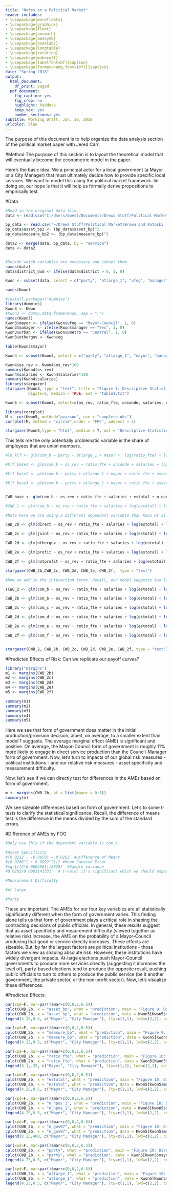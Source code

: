 ---
title: "Notes on a Political Market"
header-includes:
- \usepackage{morefloats}
- \usepackage{graphicx}
- \usepackage{float}
- \usepackage{amsmath}
- \usepackage{amssymb}
- \usepackage{booktabs}
- \usepackage{longtable}
- \usepackage{rotating}
- \usepackage{makecell}
- \usepackage[labelfont=bf]{caption}
- \usepackage[format=hang,font={bf}]{caption}
date: "Spring 2018"
output:
  html_document:
    df_print: paged
  pdf_document:
    fig_caption: yes
    fig_crop: no
    highlight: haddock
    keep_tex: yes
    number_sections: yes
subtitle: Working Draft, Jan. 30, 2018
urlcolor: blue
---

The purpose of this document is to help organize the data analysis section of the political market paper with Jered Carr.

#Method
The purpose of this section is to layout the theoretical model that will eventually become the econometric model in the paper.

Here's the basic idea. We a principal actor for a local government (a Mayor or a City Manager) that must ultimately decide how to provide specific local services. We want to model this using the political market framework. Iin doing so, our hope is that it will help us formally derive propositions to empirically test. 

\begin{align}
Q_i,j = \alpha_i,j + \beta_1*P_i,j + \beta_2
\end{align}


#Data

```{r, echo = F}
#Read in the original data file.
data <- read.csv("C:/Users/dwest/Documents/Drews Stuff/Political Market/originaldata_cleaned.csv")

bp_data <- read.csv("~/Drews Stuff/Political Market/Brown and Potoski (2003) - Service classification.csv")
bp_data$asset_bp2 <- (bp_data$asset_bp)^2
bp_data$measure_bp2 <- (bp_data$measure_bp)^2

data2 <- merge(data, bp_data, by = "service")
data <- data2


#Decide which variables are necessary and subset them.
names(data)
data$district_dum <- ifelse(data$district > 0, 1, 0)

Kwon <- subset(data, select = c("party", "atlarge_1", "ufog", "manager", "ratio_fte", "homeown", "inc_mh", "asset_bp", "asset_bp2", "measure_bp", "measure_bp2", "pop_00", "os_rev", "p_white", "estotal", "n_npos_1", "umetro", "direct", "joint", "og", "profit", "notprofit", "district_dum", "unionde", "salaries", "n_gov97", "com_b", "com_c", "com_d", "com_e", "com_f","service","upo"))

names(Kwon)
```


```{r, echo = F}
#install.packages("dummies")
library(dummies)
Kwon3 <- Kwon
#Kwon3 <- dummy.data.frame(Kwon, sep = ",")
names(Kwon3)
Kwon3$mayor <- ifelse(Kwon$ufog == "Mayor-Council", 1, 0)
Kwon3$manager <- ifelse(Kwon$manager == "Yes", 1, 0)
Kwon3$urban <- ifelse(Kwon$umetro == "Central", 1, 0)
Kwon3$othergov <- Kwon$og

table(Kwon3$mayor)

Kwon4 <- subset(Kwon3, select = c("party", "atlarge_1", "mayor", "manager", "ratio_fte", "homeown", "inc_mh", "asset_bp", "asset_bp2", "measure_bp", "measure_bp2", "pop_00", "os_rev", "p_white", "estotal", "n_npos_1", "urban", "direct", "joint", "othergov", "profit", "notprofit", "district_dum", "unionde", "salaries", "n_gov97", "com_b", "com_c", "com_d", "com_e", "com_f", "service","upo" ))

Kwon4$os_rev <- Kwon4$os_rev*100
summary(Kwon4$os_rev)
Kwon4$salaries <- Kwon4$salaries*100
summary(Kwon4$salaries)
library(stargazer)
stargazer(Kwon4, type = "text", title = "Figure 1: Descriptive Statistics", 
          digits=2, median = TRUE, out = "table1.txt")

``` 

```{r, echo = F}

Kwon5 <- subset(Kwon4, select=c(os_rev, ratio_fte, unionde, salaries, estotal,n_npos_1, n_gov97, asset_bp, asset_bp2, measure_bp, measure_bp2, party, atlarge_1, mayor, manager, com_b, com_c, com_d, com_e, com_f, direct, joint, othergov, profit, notprofit, service, upo))

library(corrplot)
M <- cor(Kwon5, method="pearson", use = "complete.obs")
corrplot(M, method = "circle",order = "FPC", addrect = 2)

stargazer(Kwon5,type = "html", median = T, out = "Descriptive Statistics.htm")
```

This tells me the only potentially problematic variable is the share of employees that are union members.
```{r, echo = F}

#ln_klf <- glm(com_b ~ party + atlarge_1 + mayor +  log(ratio_fte) + log(inc_mh) +  log(asset_bp) + log(measure_bp) + log(pop_00) + log(os_rev) + log(estotal) + log(n_npos_1) + log(n_gov97) , family = binomial(link = "logit"), data = Kwon4, na.action = na.omit)

#klf_base1 <- glm(com_b ~ os_rev + ratio_fte + unionde + salaries + log(estotal) + log(n_npos_1) + log(n_gov97) , family = binomial(link = "logit"), data = Kwon4, na.action = na.omit)

#klf_base2 <- glm(com_b ~ party + atlarge_1 + mayor + ratio_fte + asset_bp + asset_bp*asset_bp + measure_bp + measure_bp*measure_bp + log(pop_00) + os_rev + log(estotal) + log(n_npos_1) + log(n_gov97) + mayor:party + mayor:atlarge_1 + mayor:asset_bp + mayor:asset_bp*asset_bp + mayor:measure_bp + mayor:measure_bp*measure_bp + + mayor:log(estotal) + mayor:log(n_npos_1) + mayor:log(n_gov97)  -1 , family = binomial(link = "logit"), data = Kwon4, na.action = na.omit)

#klf_base3 <- glm(com_b ~ party + atlarge_1 + mayor + ratio_fte + asset_bp + asset_bp*asset_bp + measure_bp + measure_bp*measure_bp + log(pop_00) + os_rev + log(estotal) + log(n_npos_1) + log(n_gov97) + mayor:party + mayor:atlarge_1 + mayor:asset_bp + mayor:asset_bp*asset_bp + mayor:measure_bp + mayor:measure_bp*measure_bp + + mayor:log(estotal) + mayor:log(n_npos_1) + mayor:log(n_gov97) + mayor:log(estotal):asset_bp   -1 , family = binomial(link = "logit"), data = Kwon4, na.action = na.omit)


CWB_base <- glm(com_b ~ os_rev + ratio_fte + salaries + estotal + n_npos_1 + asset_bp + asset_bp:asset_bp + measure_bp + measure_bp:measure_bp + party + atlarge_1 + mayor, family=binomial(link = "logit"), data = Kwon5, na.action = na.omit)

#CWB_1 <- glm(com_b ~ os_rev + ratio_fte + salaries + log(estotal) + log(n_npos_1) + asset_bp + asset_bp^2 + measure_bp + measure_bp^2 + party + atlarge_1 + mayor, family=binomial(link = "logit"), data = Kwon5, na.action = na.omit)

#Note here we are using a different dependent variable than Kwon et al.

CWB_2b <- glm(direct ~ os_rev + ratio_fte + salaries + log(estotal) + log(n_npos_1) + asset_bp + asset_bp^2 + measure_bp + measure_bp^2 + party + atlarge_1 + mayor, family=binomial(link = "logit"), data = Kwon5, na.action = na.omit)

CWB_2c <- glm(joint ~ os_rev + ratio_fte + salaries + log(estotal) + log(n_npos_1) + asset_bp + asset_bp^2 + measure_bp + measure_bp^2 + party + atlarge_1 + mayor, family=binomial(link = "logit"), data = Kwon5, na.action = na.omit)

CWB_2d <- glm(othergov ~ os_rev + ratio_fte + salaries + log(estotal) + log(n_npos_1) + asset_bp + asset_bp^2 + measure_bp + measure_bp^2 + party + atlarge_1 + mayor, family=binomial(link = "logit"), data = Kwon5, na.action = na.omit)

CWB_2e <- glm(profit ~ os_rev + ratio_fte + salaries + log(estotal) + log(n_npos_1) + asset_bp + asset_bp^2 + measure_bp + measure_bp^2 + party + atlarge_1 + mayor, family=binomial(link = "logit"), data = Kwon5, na.action = na.omit)

CWB_2f <- glm(notprofit ~ os_rev + ratio_fte + salaries + log(estotal) + log(n_npos_1) + asset_bp + asset_bp^2 + measure_bp + measure_bp^2 + party + atlarge_1 + mayor, family=binomial(link = "logit"), data = Kwon5, na.action = na.omit)

stargazer(CWB_2b,CWB_2c, CWB_2d, CWB_2e, CWB_2f,  type = "text")
```

```{r}

#Now we add in the interaction terms. Recall, our model suggests two layers. First, interact FOG and transaction risks. Second, interact those same factors but with the market competition factor.

sCWB_2 <- glm(com_b ~ os_rev + ratio_fte + salaries + log(estotal) + log(n_npos_1) + asset_bp + asset_bp^2 + measure_bp + measure_bp^2 + party + atlarge_1 + mayor - 1, family=binomial(link = "logit"), data = Kwon5, na.action = na.omit)

CWB_2b <- glm(com_b ~ os_rev + ratio_fte + salaries + log(estotal) + log(n_npos_1) + asset_bp + asset_bp^2 + measure_bp + measure_bp^2 + party + atlarge_1 + mayor + mayor*asset_bp + mayor*measure_bp + mayor*party + mayor*atlarge_1 + mayor*log(estotal)- 1, family=binomial(link = "logit"), data = Kwon5, na.action = na.omit)

CWB_2c <- glm(com_c ~ os_rev + ratio_fte + salaries + log(estotal) + log(n_npos_1) + asset_bp + asset_bp^2 + measure_bp + measure_bp^2 + party + atlarge_1 + mayor +  mayor*asset_bp + mayor*measure_bp + mayor*party + mayor*atlarge_1 + mayor*log(estotal)- 1, family=binomial(link = "logit"), data = Kwon5, na.action = na.omit)

CWB_2d <- glm(com_d ~ os_rev + ratio_fte + salaries + log(estotal) + log(n_npos_1) + asset_bp + asset_bp^2 + measure_bp + measure_bp^2 + party + atlarge_1 + mayor +  mayor*asset_bp + mayor*measure_bp + mayor*party + mayor*atlarge_1 + mayor*log(estotal)- 1, family=binomial(link = "logit"), data = Kwon5, na.action = na.omit)

CWB_2e <- glm(com_e ~ os_rev + ratio_fte + salaries + log(estotal) + log(n_npos_1) + asset_bp + asset_bp^2 + measure_bp + measure_bp^2 + party + atlarge_1 + mayor +  mayor*asset_bp + mayor*measure_bp + mayor*party + mayor*atlarge_1 + mayor*log(estotal)- 1, family=binomial(link = "logit"), data = Kwon5, na.action = na.omit)

CWB_2f <- glm(com_f ~ os_rev + ratio_fte + salaries + log(estotal) + log(n_npos_1) + asset_bp + asset_bp^2 + measure_bp + measure_bp^2 + party + atlarge_1 + mayor + mayor*asset_bp + mayor*measure_bp + mayor*party + mayor*atlarge_1 + mayor*log(estotal)- 1, family=binomial(link = "logit"), data = Kwon5, na.action = na.omit)


stargazer(CWB_2, CWB_2b, CWB_2c, CWB_2d, CWB_2e, CWB_2f, type = "text")
```


  
#Predicted Effects of Risk: Can we replicate our payoff curves?

```{r, echo = F}
library("margins")
m1 <- margins(CWB_2b)
m2 <- margins(CWB_2c)
m3 <- margins(CWB_2d)
m4 <- margins(CWB_2e)
m5 <- margins(CWB_2f)

```

```{r, echo = T}
summary(m1)
summary(m2)
summary(m3)
summary(m4)
summary(m5)
```



Here we see that form of government does matter in the initial production/provision decision, albeit, on average, to a smaller extent than model 1 suggests. The average marginal effect (AME) is significant and positive. On average, the Mayor-Council form of government is roughly 11% more likely to engage in direct service production than the Council-Manager form of government. Now, let's turn to impacts of our global risk measures - political institutions - and our relative risk measures - asset specificity and measurement difficulty.

Now, let's see if we can directly test for differences in the AMEs based on form of government.

```{r}
m <- margins(CWB_2b, at = list(mayor = 0:1))
summary(m)
```

We see sizeable differences based on form of government. Let's to some t-tests to clarify the statistical significance. Recall, the difference of means test is the difference in the means divided by the sum of the standard errors.

#Difference of AMEs by FOG

```{r, echo = F}
#Only use this if the dependent variable is com_b.

#Asset Specificity
#(0.0212 - -0.0050) = 0.0262  #Difference of Means
#(0.0266^2 + 0.0092^2)/2 #Mean Squared Error
#sqrt((2*0.0003961)/8028)  #Sample variance
#0.0262/0.0003141331   # t-vale; it's significant which we should expect given n.
```

```{r, echo= F}

#Measurement Difficulty
```

```{r, echo = F}

#At Large
```

```{r, echo = F}

#Party

```

These are important. The AMEs for our four key variables are all statistically significantly different when the form of government varies. This finding alone tells us that form of government plays a critical role in shaping the contracting decisions of public officials. In general, these results suggest that as asset specificity and meaurement difficulty (viewed together as relative risk) increase, the AME on the probability of a Mayor-Council producing that good or service directly increases. These effects are sizeable. But, by far the largest factors are political institutions - those factors we view as shaping absolute risk. However, these institutions have widely divergent impacts. At-large elections push Mayor-Council governments to produce more services directly (suggesting it increases the level of\alpha), party-based elections tend to produce the opposite result, pushing public officials to turn to others to produce the public service (be it another government, the private sector, or the non-profit sector). Now, let's visualize these differences.


#Predicted Effects:

```{r, echo = F}

par(xpd=F, mar=par()$mar+c(0,0,2,6.5))
cplot(CWB_2b, x = "asset_bp", what = "prediction", main = "Figure 9: Direct Production with Asset Specificity, \nby Form of Government", data = Kwon5[Kwon5$mayor == 1,], col = "red", xlab = "Asset Specificity", se.type = "none", se.col = "red", se.lty = 2, ylim = c(0,1))
cplot(CWB_2b, x = "asset_bp", what = "prediction", data = Kwon5[Kwon5$mayor == 0,], col = "blue", draw = "add", se.type = "none", se.col = "blue", se.lty = 2)
legend(4.25,0.5, c("Mayor", "City Manager"), lty=c(1,1), lwd=c(2,2), col=c("red", "blue"),inset=c(1,0), xpd=TRUE, bty = "n")
```

```{r, echo = F}

par(xpd=F, mar=par()$mar+c(0,0,2,6.5))
cplot(CWB_2b, x = "measure_bp", what = "prediction", main = "Figure 9: Direct Production with Asset Specificity, \nby Form of Government", data = Kwon5[Kwon5$mayor == 1,], col = "red", xlab = "Measurement Difficulty", se.type = "none", se.col = "red", se.lty = 2, ylim = c(0,1))
cplot(CWB_2b, x = "measure_bp", what = "prediction", data = Kwon5[Kwon5$mayor == 0,], col = "blue", draw = "add", se.type = "none", se.col = "blue", se.lty = 2)
legend(4.25,0.5, c("Mayor", "City Manager"), lty=c(1,1), lwd=c(2,2), col=c("red", "blue"),inset=c(1,0), xpd=TRUE, bty = "n")
```

```{r, echo = F}

par(xpd=F, mar=par()$mar+c(0,0,2,6.5))
cplot(CWB_2b, x = "ratio_fte", what = "prediction", main = "Figure 10: Direct Production under High Risk , \nby Party", data = Kwon5[Kwon5$mayor == 1,], col = "red", xlab = "Public Employees per ", se.type = "none", se.col = "red", se.lty = 2)
cplot(CWB_2b, x = "ratio_fte", what = "prediction", data = Kwon5[Kwon5$mayor == 0,], col = "blue", draw = "add", se.type = "none", se.col = "blue", se.lty = 2)
legend(8.1,.25, c("Mayor", "City Manager"), lty=c(1,1), lwd=c(2,2), col=c("red", "blue"),inset=c(1,0), xpd=TRUE, bty = "n")

```

```{r, echo = F}

par(xpd=F, mar=par()$mar+c(0,0,2,6.5))
cplot(CWB_2b, x = "estotal", what = "prediction", main = "Figure 10: Direct Production under High Risk , \nby Party", data = Kwon5[Kwon5$mayor == 1,], col = "red", xlab = "Total Establishments ", se.type = "none", se.col = "red", se.lty = 2)
cplot(CWB_2b, x = "estotal", what = "prediction", data = Kwon5[Kwon5$mayor == 0,], col = "blue", draw = "add", se.type = "none", se.col = "blue", se.lty = 2)
legend(4.25,0.5, c("Mayor", "City Manager"), lty=c(1,1), lwd=c(2,2), col=c("red", "blue"),inset=c(1,0), xpd=TRUE, bty = "n")

```

```{r, echo = F}

par(xpd=F, mar=par()$mar+c(0,0,2,6.5))
cplot(CWB_2b, x = "n_npos_1", what = "prediction", main = "Figure 10: Direct Production under High Risk , \nby Party", data = Kwon5[Kwon5$mayor == 1,], col = "red", xlab = "Nonprofits per Capita \n(per 10,000) ", se.type = "none", se.col = "red", se.lty = 2)
cplot(CWB_2b, x = "n_npos_1", what = "prediction", data = Kwon5[Kwon5$mayor == 0,], col = "blue", draw = "add", se.type = "none", se.col = "blue", se.lty = 2)
legend(4.25,0.5, c("Mayor", "City Manager"), lty=c(1,1), lwd=c(2,2), col=c("red", "blue"),inset=c(1,0), xpd=TRUE, bty = "n")

```

```{r, echo = F}

par(xpd=F, mar=par()$mar+c(0,0,2,6.5))
cplot(CWB_2b, x = "n_gov97", what = "prediction", main = "Figure 10: Direct Production under High Risk , \nby Party", data = Kwon5[Kwon5$mayor == 1,], col = "red", xlab = "Local Gov'ts per County", se.type = "none", se.col = "red", se.lty = 2, ylim = c(0,.3))
cplot(CWB_2b, x = "n_gov97", what = "prediction", data = Kwon5[Kwon5$mayor == 0,], col = "blue", draw = "add", se.type = "none", se.col = "blue", se.lty = 2)
legend(0.25,400, c("Mayor", "City Manager"), lty=c(1,1), lwd=c(2,2), col=c("red", "blue"),inset=c(1,0), xpd=TRUE, bty = "n")

```

```{r, echo = F}

par(xpd=F, mar=par()$mar+c(0,0,2,6.5))
cplot(CWB_2b, x = "party", what = "prediction", main = "Figure 10: Direct Production under High Risk , \nby Party", data = Kwon5[Kwon5$mayor == 1,], col = "red", xlab = "Total Establishments by County", se.type = "none", se.col = "red", se.lty = 2)
cplot(CWB_2b, x = "party", what = "prediction", data = Kwon5[Kwon5$mayor == 0,], col = "blue", draw = "add", se.type = "none", se.col = "blue", se.lty = 2)
legend(4.25,0.5, c("Mayor", "City Manager"), lty=c(1,1), lwd=c(2,2), col=c("red", "blue"),inset=c(1,0), xpd=TRUE, bty = "n")

```

```{r, echo = F}

par(xpd=F, mar=par()$mar+c(0,0,2,6.5))
cplot(CWB_2b, x = "atlarge_1", what = "prediction", main = "Figure 10: Direct Production under High Risk , \nby Party", data = Kwon5[Kwon5$mayor == 1,], col = "red", xlab = "Elected at Large", se.type = "none", se.col = "red", se.lty = 2, ylim = c(0,.40))
cplot(CWB_2b, x = "atlarge_1", what = "prediction", data = Kwon5[Kwon5$mayor == 0,], col = "blue", draw = "add", se.type = "none", se.col = "blue", se.lty = 2)
legend(4.25,0.5, c("Mayor", "City Manager"), lty=c(1,1), lwd=c(2,2), col=c("red", "blue"),inset=c(1,0), xpd=TRUE, bty = "n")

```


